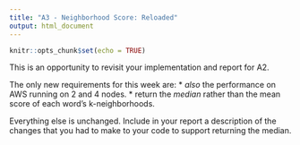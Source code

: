 ```yaml
---
title: "A3 - Neighborhood Score: Reloaded"
output: html_document
---
```


```r
knitr::opts_chunk$set(echo = TRUE)
```

This is an opportunity to revisit your implementation and report for A2. 

The only new requirements for this week are:
  * *also* the performance on AWS running on 2 and 4 nodes.
  * return the *median* rather than the mean score of each word's k-neighborhoods.

Everything else is unchanged. Include in your report a description of the changes that you had to make to your  code to support returning the median.